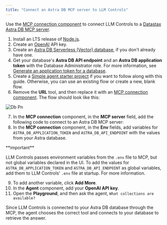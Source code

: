 ```yaml
---
title: "Connect an Astra DB MCP server to LLM Controls"
---
```


Use the [MCP connection component](https://docs.langflow.org/mcp-client) to connect LLM Controls to a [Datastax Astra DB MCP server](https://github.com/datastax/astra-db-mcp).

1. Install an LTS release of [Node.js](https://docs.npmjs.com/downloading-and-installing-node-js-and-npm).
2. Create an [OpenAI](https://platform.openai.com/) API key.
3. Create an [Astra DB Serverless (Vector) database](https://docs.datastax.com/en/astra-db-serverless/databases/create-database.html#create-vector-database), if you don't already have one.
4. Get your database's **Astra DB API endpoint** and an **Astra DB application token** with the Database Administrator role. For more information, see [Generate an application token for a database](https://docs.datastax.com/en/astra-db-serverless/administration/manage-application-tokens.html#database-token).
5. Create a [Simple agent starter project](/Templates/Simpleagent) if you want to follow along with this guide. Otherwise, you can use an existing flow or create a new, blank flow.
6. Remove the **URL** tool, and then replace it with an [MCP connection component](https://docs.langflow.org/mcp-client). The flow should look like this:

![Db Pn](/images/db.png)

7. In the **MCP connection** component, in the **MCP server** field, add the following code to connect to an Astra DB MCP server:
8. In the **MCP connection** component, in the **Env** fields, add variables for `ASTRA_DB_APPLICATION_TOKEN` and `ASTRA_DB_API_ENDPOINT` with the values from your Astra database.

<Note>
  **important**

  LLM Controls passes environment variables from the `.env` file to MCP, but not global variables declared in the UI. To add the values for `ASTRA_DB_APPLICATION_TOKEN` and `ASTRA_DB_API_ENDPOINT` as global variables, add them to LLM Controls' `.env` file at startup. For more information.
</Note>

 9. To add another variable, click **Add More**.
10. In the **Agent** component, add your **OpenAI API key**.
11. Open the **Playground**, and then ask the agent, `What collections are available?`

Since LLM Controls is connected to your Astra DB database through the MCP, the agent chooses the correct tool and connects to your database to retrieve the answer.